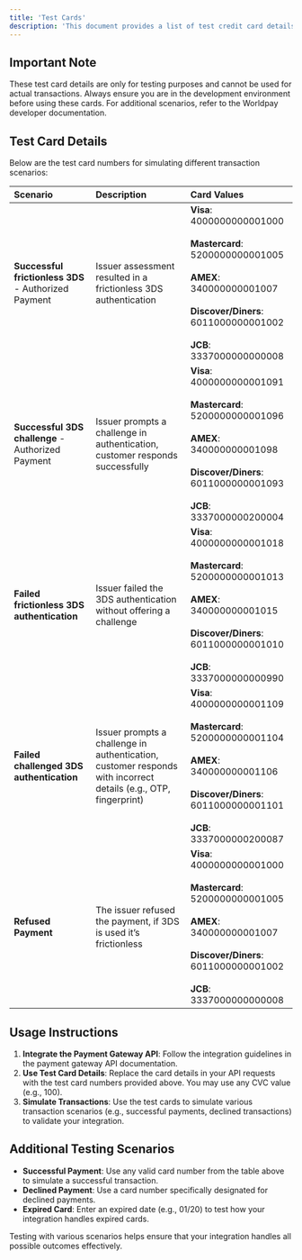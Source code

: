 ```yaml
---
title: 'Test Cards'
description: 'This document provides a list of test credit card details that merchants can use to simulate transactions while integrating with the payment gateway API. These test cards help ensure that your payment processing system functions correctly without real transactions.'
---
```


## **Important Note**

<Warning>
These test card details are only for testing purposes and cannot be used for actual transactions. Always ensure you are in the development environment before using these cards.
For additional scenarios, refer to the Worldpay developer documentation.
</Warning>


## **Test Card Details**

Below are the test card numbers for simulating different transaction scenarios:

| Scenario                       | Description                                                             | Card Values                                                                                 |
|:-------------------------------|:------------------------------------------------------------------------|:--------------------------------------------------------------------------------------------|
| **Successful frictionless 3DS** - Authorized Payment | Issuer assessment resulted in a frictionless 3DS authentication | **Visa**: 4000000000001000 <br></br>**Mastercard**: 5200000000001005  <br></br>**AMEX**: 340000000001007  <br></br>**Discover/Diners**: 6011000000001002  <br></br>**JCB**: 3337000000000008 |
| **Successful 3DS challenge** - Authorized Payment | Issuer prompts a challenge in authentication, customer responds successfully | **Visa**: 4000000000001091<br></br>**Mastercard**: 5200000000001096<br></br>**AMEX**: 340000000001098<br></br>**Discover/Diners**: 6011000000001093<br></br>**JCB**: 3337000000200004 |
| **Failed frictionless 3DS authentication** | Issuer failed the 3DS authentication without offering a challenge | **Visa**: 4000000000001018<br></br>**Mastercard**: 5200000000001013<br></br>**AMEX**: 340000000001015<br></br>**Discover/Diners**: 6011000000001010<br></br>**JCB**: 3337000000000990 |
| **Failed challenged 3DS authentication** | Issuer prompts a challenge in authentication, customer responds with incorrect details (e.g., OTP, fingerprint) | **Visa**: 4000000000001109<br></br>**Mastercard**: 5200000000001104<br></br>**AMEX**: 340000000001106<br></br>**Discover/Diners**: 6011000000001101<br></br>**JCB**: 3337000000200087 |
| **Refused Payment** | The issuer refused the payment, if 3DS is used it’s frictionless | **Visa**: 4000000000001000<br></br>**Mastercard**: 5200000000001005<br></br>**AMEX**: 340000000001007<br></br>**Discover/Diners**: 6011000000001002  <br></br>**JCB**: 3337000000000008 |


## **Usage Instructions**

1. **Integrate the Payment Gateway API**: Follow the integration guidelines in the payment gateway API documentation.
2. **Use Test Card Details**: Replace the card details in your API requests with the test card numbers provided above. You may use any CVC value (e.g., 100).
3. **Simulate Transactions**: Use the test cards to simulate various transaction scenarios (e.g., successful payments, declined transactions) to validate your integration.


## **Additional Testing Scenarios**

- **Successful Payment**: Use any valid card number from the table above to simulate a successful transaction.
- **Declined Payment**: Use a card number specifically designated for declined payments.
- **Expired Card**: Enter an expired date (e.g., 01/20) to test how your integration handles expired cards.

<Tip>
  Testing with various scenarios helps ensure that your integration handles all possible outcomes effectively.
</Tip>
